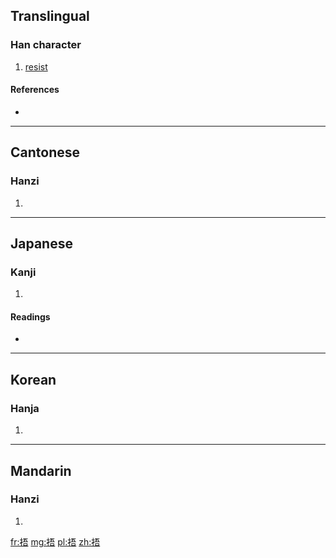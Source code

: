 ==Translingual==

===Han character===
{{Han char|rn=64|rad=手|as=07|sn=10|four=5106<sub>1</sub>|canj=手一一口 (QMMR)}}

# [[resist]]

====References====
* {{Han ref|kx=0432.220|dkj=12124|dj=0782.130|hdz=31878.090|uh=6342|ud=25410|bh=AEB8|bd=44728}}

----

==Cantonese==

===Hanzi===
{{yue-hanzi|jyut=|y=wu2}}

# {{defn|Cantonese|sort=手07}}

----

==Japanese==

===Kanji===
{{ja-kanji|grade=|rs=手07}}

# {{defn|Japanese|sort=手07}}

====Readings====
* {{ja-readings|on=[[ご]] (go)|kun=[[ふれる]] (fureru)}}

----

==Korean==

===Hanja===
{{ko-hanja|hangeul=오|eumhun=|rv=o|mr=o|y=o}}

# {{defn|Korean|sort=手07}}

----

==Mandarin==

===Hanzi===
{{cmn-hanzi|pin=[[wǔ]] ([[wu3]])|wg=wu<sup>3</sup>}}

# {{defn|Mandarin|sort=手07}}

[[fr:捂]]
[[mg:捂]]
[[pl:捂]]
[[zh:捂]]